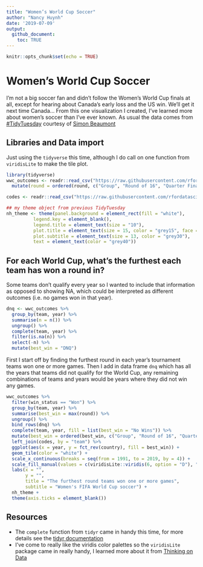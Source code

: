 ```yaml
---
title: "Women’s World Cup Soccer"
author: "Nancy Huynh"
date: '2019-07-09'
output: 
  github_document:
    toc: TRUE
---
```


```r
knitr::opts_chunk$set(echo = TRUE)
```

# Women’s World Cup Soccer
I'm not a big soccer fan and didn't follow the Women's World Cup finals at all, except for hearing about Canada's early loss and the US win. We'll get it next time Canada... From this one visualization I created, I've learned more about women's soccer than I've ever known. As usual the data comes from [#TidyTuesday](https://github.com/rfordatascience/tidytuesday/tree/master/data/2019/2019-07-09) courtesy of [Simon Beaumont](https://twitter.com/SimonBeaumont04?lang=en)

## Libraries and Data import
Just using the `tidyverse` this time, although I do call on one function from `viridisLite` to make the tile plot.
```r
library(tidyverse)
wwc_outcomes <- readr::read_csv("https://raw.githubusercontent.com/rfordatascience/tidytuesday/master/data/2019/2019-07-09/wwc_outcomes.csv") %>%
  mutate(round = ordered(round, c("Group", "Round of 16", "Quarter Final", "Third Place Playoff", "Semi Final", "Final"))) 

codes <- readr::read_csv("https://raw.githubusercontent.com/rfordatascience/tidytuesday/master/data/2019/2019-07-09/codes.csv")
```

```r
## my theme object from previous TidyTuesday
nh_theme <- theme(panel.background = element_rect(fill = "white"),
          legend.key = element_blank(),
          legend.title = element_text(size = "10"),
          plot.title = element_text(size = 15, color = "grey15", face = "bold"),
          plot.subtitle = element_text(size = 13, color = "grey30"),
          text = element_text(color = "grey40"))
```

## For each World Cup, what's the furthest each team has won a round in?
Some teams don't qualify every year so I wanted to include that information as opposed to showing NA, which could be interpreted as different outcomes (i.e. no games won in that year).
```r
dnq <- wwc_outcomes %>% 
  group_by(team, year) %>%
  summarise(n = n()) %>%
  ungroup() %>%
  complete(team, year) %>%
  filter(is.na(n)) %>%
  select(-n) %>%
  mutate(best_win = "DNQ")
```

First I start off by finding the furthest round in each year's tournament teams won one or more games. Then I add in data frame `dnq` which has all the years that teams did not qualify for the World Cup, any remaining combinations of teams and years would be years where they did not win any games.
```r
wwc_outcomes %>%
  filter(win_status == "Won") %>%
  group_by(team, year) %>%
  summarise(best_win = max(round)) %>%
  ungroup() %>% 
  bind_rows(dnq) %>%
  complete(team, year, fill = list(best_win = "No Wins")) %>%
  mutate(best_win = ordered(best_win, c("Group", "Round of 16", "Quarter Final", "Third Place Playoff", "Semi Final", "Final", "No Wins", "DNQ"))) %>% 
  left_join(codes, by = "team") %>%
  ggplot(aes(x = year, y = fct_rev(country), fill = best_win)) +
  geom_tile(color = "white") +
  scale_x_continuous(breaks = seq(from = 1991, to = 2019, by = 4)) +
  scale_fill_manual(values = c(viridisLite::viridis(6, option = "D"), "grey80", "grey90"), name = "Furthest round\nwon game in") +
  labs(x = "",
       y = "",
       title = "The furthest round teams won one or more games",
       subtitle = "Women's FIFA World Cup soccer") +
  nh_theme +
  theme(axis.ticks = element_blank())
```

## Resources

* The `complete` function from `tidyr` came in handy this time, for more details see the [tidyr documentation](https://tidyr.tidyverse.org/reference/complete.html)
* I've come to really like the viridis color palettes so the `viridisLite` package came in really handy, I learned more about it from [Thinking on Data](https://www.thinkingondata.com/something-about-viridis-library/)